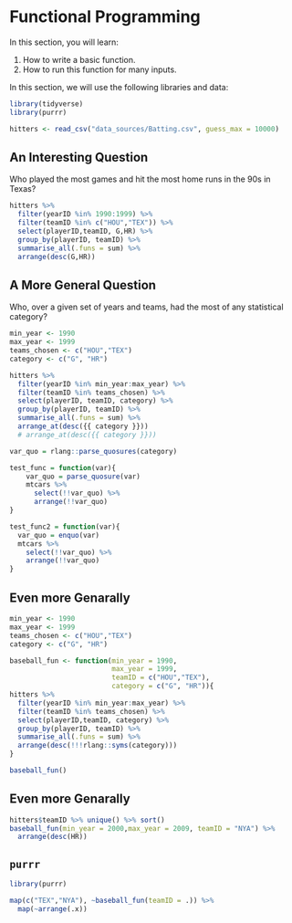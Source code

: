 # Functional Programming

In this section, you will learn:

1. How to write a basic function.
2. How to run this function for many inputs.


In this section, we will use the following libraries and data:

```r
library(tidyverse)
library(purrr)

hitters <- read_csv("data_sources/Batting.csv", guess_max = 10000)
```


## An Interesting Question

Who played the most games and hit the most home runs in the 90s in Texas?

```r

hitters %>% 
  filter(yearID %in% 1990:1999) %>% 
  filter(teamID %in% c("HOU","TEX")) %>% 
  select(playerID,teamID, G,HR) %>% 
  group_by(playerID, teamID) %>% 
  summarise_all(.funs = sum) %>% 
  arrange(desc(G,HR))

```

## A More General Question

Who, over a given set of years and teams, had the most of any statistical category?

```r
min_year <- 1990
max_year <- 1999
teams_chosen <- c("HOU","TEX")
category <- c("G", "HR")

hitters %>% 
  filter(yearID %in% min_year:max_year) %>% 
  filter(teamID %in% teams_chosen) %>% 
  select(playerID, teamID, category) %>% 
  group_by(playerID, teamID) %>% 
  summarise_all(.funs = sum) %>% 
  arrange_at(desc({{ category }}))
  # arrange_at(desc({{ category }}))

var_quo = rlang::parse_quosures(category)

test_func = function(var){
    var_quo = parse_quosure(var)
    mtcars %>%
      select(!!var_quo) %>%
      arrange(!!var_quo)
}

test_func2 = function(var){
  var_quo = enquo(var)
  mtcars %>%
    select(!!var_quo) %>%
    arrange(!!var_quo)
}
```

## Even more Genarally

```r
min_year <- 1990
max_year <- 1999
teams_chosen <- c("HOU","TEX")
category <- c("G", "HR")

baseball_fun <- function(min_year = 1990,
                         max_year = 1999,
                         teamID = c("HOU","TEX"),
                         category = c("G", "HR")){
hitters %>% 
  filter(yearID %in% min_year:max_year) %>% 
  filter(teamID %in% teams_chosen) %>% 
  select(playerID,teamID, category) %>% 
  group_by(playerID, teamID) %>% 
  summarise_all(.funs = sum) %>% 
  arrange(desc(!!!rlang::syms(category)))
}

baseball_fun()

```

## Even more Genarally

```r
hitters$teamID %>% unique() %>% sort()
baseball_fun(min_year = 2000,max_year = 2009, teamID = "NYA") %>% 
  arrange(desc(HR))
```

## `purrr`

```r
library(purrr)

map(c("TEX","NYA"), ~baseball_fun(teamID = .)) %>% 
  map(~arrange(.x))

```

